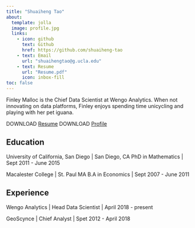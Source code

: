 ```yaml
---
title: "Shuaiheng Tao"
about:
  template: jolla
  image: profile.jpg 
  links:
    - icon: github
      text: Github
      href: https://github.com/shuaiheng-tao
    - text: Email
      url: "shuaihengtao@g.ucla.edu"
    - text: Resume
      url: "Resume.pdf"
      icon: inbox-fill
toc: false
---
```


Finley Malloc is the Chief Data Scientist at Wengo Analytics. When not innovating on data platforms, Finley enjoys spending time unicycling and playing with her pet iguana.


DOWNLOAD [Resume](/Resume.pdf)
DOWNLOAD [Profile](/profile.jpg )

## Education

University of California, San Diego | San Diego, CA
PhD in Mathematics | Sept 2011 - June 2015

Macalester College | St. Paul MA
B.A in Economics | Sept 2007 - June 2011

## Experience

Wengo Analytics | Head Data Scientist | April 2018 - present

GeoScynce | Chief Analyst | Spet 2012 - April 2018